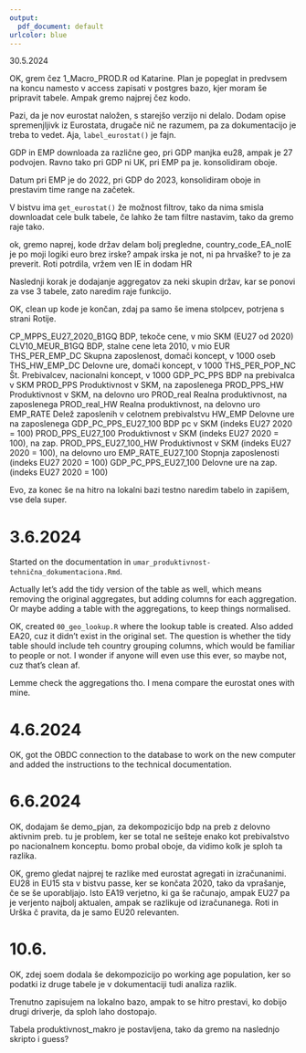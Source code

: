 ```yaml
---
output:
  pdf_document: default
urlcolor: blue
---
```


30.5.2024

OK, grem čez 1_Macro_PROD.R od Katarine. Plan je popeglat in predvsem na koncu namesto v access zapisati v postgres bazo, kjer moram še pripravit tabele. Ampak gremo najprej čez kodo. 

Pazi, da je nov eurostat naložen, s starejšo verzijo ni delalo. 
Dodam opise spremenjljivk iz Eurostata, drugače nič ne razumem, pa za dokumentacijo je treba to vedet. Aja, `label_eurostat() ` je fajn.

GDP in EMP downloada za različne geo, pri GDP manjka eu28, ampak je 27 podvojen. Ravno tako pri GDP ni UK, pri EMP pa je. konsolidiram oboje. 

Datum pri EMP je do 2022, pri GDP do 2023, konsolidiram oboje in prestavim time range na začetek. 

V bistvu ima `get_eurostat()` že možnost filtrov, tako da nima smisla downloadat cele bulk tabele, če lahko že tam filtre nastavim, tako da gremo raje tako. 

ok, gremo naprej, kode držav delam bolj pregledne, country_code_EA_noIE je po moji logiki euro brez irske? ampak irska je not, ni pa hrvaške? to je za preverit. Roti potrdila, vržem ven IE in dodam HR

Naslednji korak je dodajanje aggregatov za neki skupin držav, kar se ponovi za vse 3 tabele, zato naredim raje funkcijo. 

OK, clean up kode je končan, zdaj pa samo še imena stolpcev, potrjena s strani Rotije.

CP_MPPS_EU27_2020_B1GQ	BDP, tekoče cene, v mio SKM (EU27 od 2020)
CLV10_MEUR_B1GQ	BDP, stalne cene leta 2010, v mio EUR
THS_PER_EMP_DC	Skupna zaposlenost, domači koncept, v 1000 oseb
 THS_HW_EMP_DC	Delovne ure, domači koncept, v 1000
THS_PER_POP_NC	Št. Prebivalcev, nacionalni koncept, v 1000
GDP_PC_PPS 	BDP na prebivalca v SKM
PROD_PPS 	Produktivnost v SKM, na zaposlenega
PROD_PPS_HW	Produktivnost v SKM, na delovno uro
PROD_real  	Realna produktivnost, na zaposlenega
PROD_real_HW  	Realna produktivnost, na delovno uro
EMP_RATE	Delež zaposlenih v celotnem prebivalstvu
HW_EMP  	Delovne ure na zaposlenega
GDP_PC_PPS_EU27_100	BDP pc v SKM (indeks EU27 2020 = 100)
PROD_PPS_EU27_100 	Produktivnost v SKM (indeks EU27 2020 = 100), na zap.
PROD_PPS_EU27_100_HW	Produktivnost v SKM (indeks EU27 2020 = 100), na delovno uro
EMP_RATE_EU27_100 	Stopnja zaposlenosti (indeks EU27 2020 = 100)
GDP_PC_PPS_EU27_100 	Delovne ure na zap. (indeks EU27 2020 = 100)

Evo, za konec še na hitro na lokalni bazi testno naredim tabelo in zapišem, vse dela super. 

# 3.6.2024

Started on the documentation in `umar_produktivnost-tehnična_dokumentaciona.Rmd`. 

Actually let's add the tidy version of the table as well, which means removing the original aggregates, but adding columns for each aggregation. Or maybe adding a table with the aggregations, to keep things normalised. 

OK, created `00_geo_lookup.R` where the lookup table is created. Also added EA20, cuz it didn't exist in the original set. The question is whether the tidy table should include teh country grouping columns, which would be familiar to people or not. I wonder if anyone will even use this ever, so maybe not, cuz that's clean af. 

Lemme check the aggregations tho. I mena compare the eurostat ones with mine. 

# 4.6.2024

OK, got the OBDC connection to the database to work on the new computer and added the instructions to the technical documentation. 

# 6.6.2024

OK, dodajam  še demo_pjan, za dekompozicijo bdp na preb z delovno aktivnim preb. tu je problem, ker se total ne sešteje enako kot prebivalstvo po nacionalnem konceptu. bomo probal oboje, da vidimo kolk je sploh ta razlika. 

OK, gremo gledat najprej te razlike med eurostat agregati in izračunanimi. EU28 in EU15 sta v bistvu passe, ker se končata 2020, tako da vprašanje, če se še uporabljajo. Isto EA19 verjetno, ki ga še računajo, ampak EU27 pa je verjento najbolj aktualen, ampak se razlikuje od izračunanega. Roti in Urška č pravita, da je samo EU20 relevanten. 


# 10.6. 

OK, zdej soem dodala še dekompozicijo po working age population, ker so podatki iz druge tabele je v dokumentaciji tudi analiza razlik. 

Trenutno zapisujem na lokalno bazo, ampak to se hitro prestavi, ko dobijo drugi driverje, da sploh laho dostopajo. 

Tabela produktivnost_makro je postavljena, tako da gremo na naslednjo skripto i guess?


